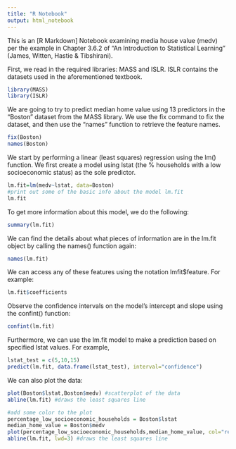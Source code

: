 ```yaml
---
title: "R Notebook"
output: html_notebook
---
```


This is an [R Markdown] Notebook examining media house value (medv) per the example in Chapter 3.6.2 of "An Introduction to Statistical Learning" (James, Witten, Hastie & Tibshirani).

First, we read in the required libraries: MASS and ISLR.  ISLR contains the datasets used in the aforementioned textbook. 

```r
library(MASS)
library(ISLR)
```

We are going to try to predict median home value using 13 predictors in the "Boston" dataset from the MASS library.  We use the fix command to fix the dataset, and then use the "names" function to retrieve the feature names.

```r
fix(Boston)
names(Boston)
```


We start by performing a linear (least squares) regression using the lm() function. We first create a model using lstat (the % households with a low socioeconomic status) as the sole predictor.

```r
lm.fit=lm(medv~lstat, data=Boston)
#print out some of the basic info about the model lm.fit
lm.fit
```

To get more information about this model, we do the following:

```r
summary(lm.fit)
```

We can find the details about what pieces of information are in the lm.fit object by calling the names() function again:

```r
names(lm.fit)
```

We can access any of these features using the notation lmfit$feature.  For example:

```r
lm.fit$coefficients
```

Observe the confidence intervals on the model's intercept and slope using the confint() function:

```r
confint(lm.fit)
```

Furthermore, we can use the lm.fit model to make a prediction based on specified lstat values.  For example,

```r
lstat_test = c(5,10,15)
predict(lm.fit, data.frame(lstat_test), interval="confidence")
```

We can also plot the data:
```r
plot(Boston$lstat,Boston$medv) #scatterplot of the data
abline(lm.fit) #draws the least squares line
```

```r
#add some color to the plot
percentage_low_socioeconomic_households = Boston$lstat
median_home_value = Boston$medv
plot(percentage_low_socioeconomic_households,median_home_value, col="red", pch=20) #scatterplot of the data
abline(lm.fit, lwd=3) #draws the least squares line
```


